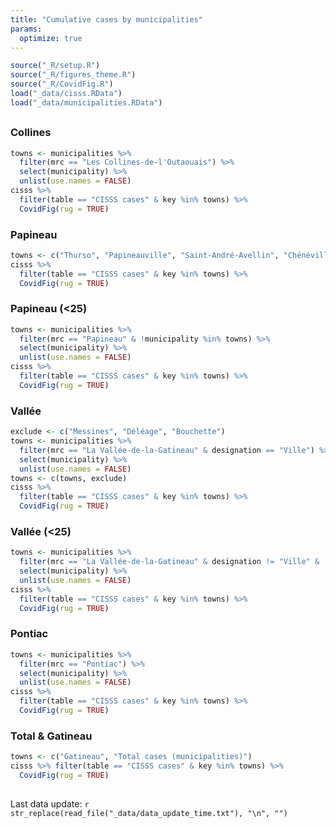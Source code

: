 ```yaml
---
title: "Cumulative cases by municipalities"
params: 
  optimize: true
---
```


```r
source("_R/setup.R")
source("_R/figures_theme.R")
source("_R/CovidFig.R")
load("_data/cisss.RData")
load("_data/municipalities.RData")
```

## {.tabset .tabset-fade .tabset-pills}

### Collines
```r
towns <- municipalities %>% 
  filter(mrc == "Les Collines-de-l'Outaouais") %>% 
  select(municipality) %>% 
  unlist(use.names = FALSE)
cisss %>% 
  filter(table == "CISSS cases" & key %in% towns) %>% 
  CovidFig(rug = TRUE)
```

### Papineau
```r
towns <- c("Thurso", "Papineauville", "Saint-André-Avellin", "Chénéville","Ripon", "Montebello")
cisss %>% 
  filter(table == "CISSS cases" & key %in% towns) %>% 
  CovidFig(rug = TRUE)
```

### Papineau (<25)
```r
towns <- municipalities %>% 
  filter(mrc == "Papineau" & !municipality %in% towns) %>% 
  select(municipality) %>% 
  unlist(use.names = FALSE)
cisss %>% 
  filter(table == "CISSS cases" & key %in% towns) %>% 
  CovidFig(rug = TRUE)
```

### Vallée
```r
exclude <- c("Messines", "Déléage", "Bouchette")
towns <- municipalities %>% 
  filter(mrc == "La Vallée-de-la-Gatineau" & designation == "Ville") %>% 
  select(municipality) %>% 
  unlist(use.names = FALSE)
towns <- c(towns, exclude)
cisss %>% 
  filter(table == "CISSS cases" & key %in% towns) %>% 
  CovidFig(rug = TRUE)
```

### Vallée (<25)
```r
towns <- municipalities %>% 
  filter(mrc == "La Vallée-de-la-Gatineau" & designation != "Ville" & !municipality %in% exclude) %>% 
  select(municipality) %>% 
  unlist(use.names = FALSE)
cisss %>% 
  filter(table == "CISSS cases" & key %in% towns) %>% 
  CovidFig(rug = TRUE)
```

### Pontiac
```r
towns <- municipalities %>% 
  filter(mrc == "Pontiac") %>% 
  select(municipality) %>% 
  unlist(use.names = FALSE)
cisss %>% 
  filter(table == "CISSS cases" & key %in% towns) %>% 
  CovidFig(rug = TRUE)
```

### Total & Gatineau
```r
towns <- c("Gatineau", "Total cases (municipalities)")
cisss %>% filter(table == "CISSS cases" & key %in% towns) %>%
  CovidFig(rug = TRUE)
```

##

Last data update: `r str_replace(read_file("_data/data_update_time.txt"), "\n", "")`

